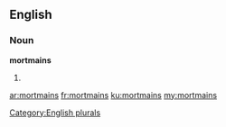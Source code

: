 ==English==

===Noun===
'''mortmains'''

# {{plural of|mortmain}}

[[Category:English plurals]]

[[ar:mortmains]]
[[fr:mortmains]]
[[ku:mortmains]]
[[my:mortmains]]